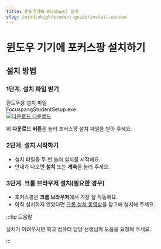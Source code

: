 ```yaml
---
title: 윈도우(MS Windows) 설치
slug: /middlehigh/student-guide/install-window
---
```


# 윈도우 기기에 포커스팡 설치하기

## 설치 방법

### 1단계. 설치 파일 받기

<div class="fp-download-container fp-download-blue">
  <div>
    <div class="fp-download-title">윈도우용 설치 파일</div>
    <div class="fp-download-desc">FocuspangStudentSetup.exe</div>
  </div>
  <a
    class="fp-download-button"
    href="https://ss1.cloud.kt.com:1000/focuspang-media/downloads/FocuspangStudentSetup.exe"
  >
    <img
      class="fp-download-icon"
      src="/img/download-white-icon.svg"
      alt="다운로드"
    />
    다운로드
  </a>
</div>

위 **다운로드 버튼**을 눌러 포커스팡 설치 파일을 받아 주세요.

### 2단계. 설치 시작하기

- 설치 파일을 두 번 눌러 설치를 시작해요.
- 안내가 나오면 **설치** 또는 **계속**을 눌러 주세요.

### 3단계. 크롬 브라우저 설치(필요한 경우)

- 포커스팡은 **크롬 브라우저**에서 가장 잘 작동해요.
- 아직 설치하지 않았다면 [크롬 설치 동영상](https://www.google.com/intl/ko_kr/chrome)을 참고해 설치해 주세요.

:::tip 도움말

설치가 어려우시면 학교 컴퓨터 담당 선생님께 도움을 요청해 주세요.

:::
